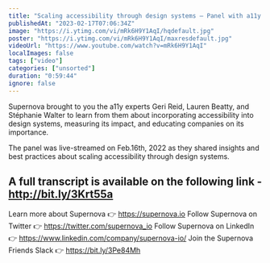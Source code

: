 ```yaml
---
title: "Scaling accessibility through design systems — Panel with a11y experts, powered by Supernova"
publishedAt: "2023-02-17T07:06:34Z"
image: "https://i.ytimg.com/vi/mRk6H9Y1AqI/hqdefault.jpg"
poster: "https://i.ytimg.com/vi/mRk6H9Y1AqI/maxresdefault.jpg"
videoUrl: "https://www.youtube.com/watch?v=mRk6H9Y1AqI"
localImages: false
tags: ["video"]
categories: ["unsorted"]
duration: "0:59:44"
ignore: false
---
```

Supernova brought to you the a11y experts Geri Reid, Lauren Beatty, and Stéphanie Walter to learn from them about incorporating accessibility into design systems, measuring its impact, and educating companies on its importance.

The panel was live-streamed on Feb.16th, 2022 as they shared insights and best practices about scaling accessibility through design systems.

A full transcript is available on the following link - http://bit.ly/3Krt55a
--------
Learn more about Supernova 👉 https://supernova.io
Follow Supernova on Twitter 👉  https://twitter.com/supernova_io
Follow Supernova on LinkedIn 👉 https://www.linkedin.com/company/supernova-io/
Join the Supernova Friends Slack 👉 https://bit.ly/3Pe84Mh
